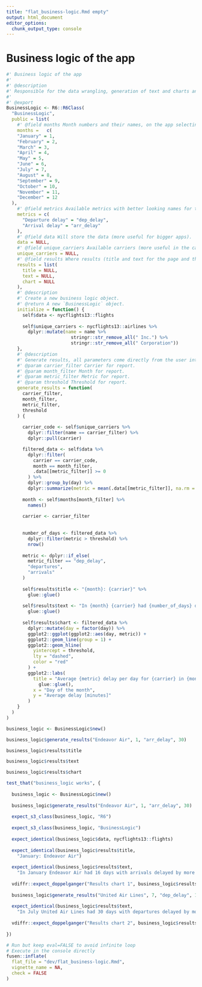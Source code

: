 ```yaml
---
title: "flat_business-logic.Rmd empty"
output: html_document
editor_options: 
  chunk_output_type: console
---
```


# Business logic of the app

```r
#' Business logic of the app
#'
#' @description
#' Responsible for the data wrangling, generation of text and charts and (it might be a bit of overkill in this app) filtering for the user interface. See [Using R6 as data storage](https://engineering-shiny.org/common-app-caveats.html#using-r6-as-data-storage) for more information on this solution.
#' 
#' @export
BusinessLogic <- R6::R6Class(
  "BusinessLogic",
  public = list(
    #' @field months Month numbers and their names, on the app selecting the month's name will return the month's number.
    months =   c(
    "January" = 1,
    "February" = 2,
    "March" = 3,
    "April" = 4,
    "May" = 5,
    "June" = 6,
    "July" = 7,
    "August" = 8,
    "September" = 9,
    "October" = 10,
    "November" = 11,
    "December" = 12
  ),
    #' @field metrics Available metrics with better looking names for the app.
    metrics = c(
      "Departure delay" = "dep_delay",
      "Arrival delay" = "arr_delay"
    ),
    #' @field data Will store the data (more useful for bigger apps).
    data = NULL,
    #' @field unique_carriers Available carriers (more useful in the case of a database with more carriers being added over time).
    unique_carriers = NULL,
    #' @field results Where results (title and text for the page and the chart itself) are stored.
    results = list(
      title = NULL,
      text = NULL,
      chart = NULL
    ),
    #' @description
    #' Create a new business logic object.
    #' @return A new `BusinessLogic` object.
    initialize = function() {
      self$data <- nycflights13::flights
      
      self$unique_carriers <- nycflights13::airlines %>%
        dplyr::mutate(name = name %>%
                        stringr::str_remove_all(" Inc.") %>%
                        stringr::str_remove_all(" Corporation"))
    },
    #' @description
    #' Generate results, all parameters come directly from the user interface of the app.
    #' @param carrier_filter Carrier for report.
    #' @param month_filter Month for report.
    #' @param metric_filter Metric for report.
    #' @param threshold Threshold for report.
    generate_results = function(
      carrier_filter,
      month_filter,
      metric_filter,
      threshold
    ) {
      
      carrier_code <- self$unique_carriers %>%
        dplyr::filter(name == carrier_filter) %>%
        dplyr::pull(carrier)

      filtered_data <- self$data %>%
        dplyr::filter(
          carrier == carrier_code,
          month == month_filter,
          .data[[metric_filter]] >= 0
        ) %>%
        dplyr::group_by(day) %>%
        dplyr::summarize(metric = mean(.data[[metric_filter]], na.rm = TRUE))
      
      month <- self$months[month_filter] %>%
        names()
      
      carrier <- carrier_filter
      
      
      number_of_days <- filtered_data %>%
        dplyr::filter(metric > threshold) %>%
        nrow()
      
      metric <- dplyr::if_else(
        metric_filter == "dep_delay",
        "departures",
        "arrivals"
      )
      
      self$results$title <- "{month}: {carrier}" %>%
        glue::glue()
      
      self$results$text <- "In {month} {carrier} had {number_of_days} days with {metric} delayed by more than {threshold} minutes." %>%
        glue::glue()
      
      self$results$chart <- filtered_data %>%
        dplyr::mutate(day = factor(day)) %>%
        ggplot2::ggplot(ggplot2::aes(day, metric)) +
        ggplot2::geom_line(group = 1) +
        ggplot2::geom_hline(
          yintercept = threshold,
          lty = "dashed",
          color = "red"
        ) +
        ggplot2::labs(
          title = "Average {metric} delay per day for {carrier} in {month}" %>%
            glue::glue(),
          x = "Day of the month",
          y = "Average delay [minutes]"
        )
    }
  )
)
```

```r
business_logic <- BusinessLogic$new()

business_logic$generate_results("Endeavor Air", 1, "arr_delay", 30)

business_logic$results$title

business_logic$results$text

business_logic$results$chart
```

```r
test_that("business_logic works", {
  
  business_logic <- BusinessLogic$new()
  
  business_logic$generate_results("Endeavor Air", 1, "arr_delay", 30)
  
  expect_s3_class(business_logic, "R6")
  
  expect_s3_class(business_logic, "BusinessLogic")
  
  expect_identical(business_logic$data, nycflights13::flights)
  
  expect_identical(business_logic$results$title,
    "January: Endeavor Air")
  
  expect_identical(business_logic$results$text,
    "In January Endeavor Air had 16 days with arrivals delayed by more than 30 minutes.")
  
  vdiffr::expect_doppelganger("Results chart 1", business_logic$results$chart)
  
  business_logic$generate_results("United Air Lines", 7, "dep_delay", 12)
  
  expect_identical(business_logic$results$text,
    "In July United Air Lines had 30 days with departures delayed by more than 12 minutes.")
  
  vdiffr::expect_doppelganger("Results chart 2", business_logic$results$chart)
  
})
```

```r
# Run but keep eval=FALSE to avoid infinite loop
# Execute in the console directly
fusen::inflate(
  flat_file = "dev/flat_business-logic.Rmd",
  vignette_name = NA,
  check = FALSE
)
```
